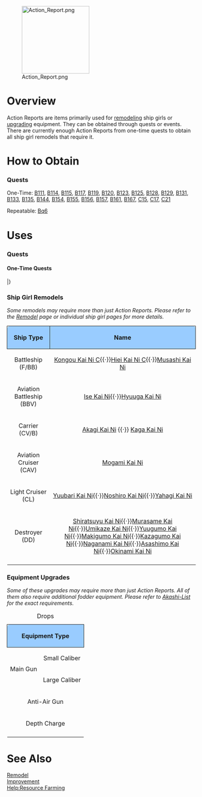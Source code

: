 [[File:Action_Report.png|180px|right]]
=Overview=
Action Reports are items primarily used for [[Remodel (Mechanic)|remodeling]] ship girls or [[Improvement|upgrading]] equipment. They can be obtained through quests or events. There are currently enough Action Reports from one-time quests to obtain all ship girl remodels that require it.

=How to Obtain=
===Quests===

One-Time: [[Quests#B111|B111]], 
[[Quests#B114|B114]], 
[[Quests#B115|B115]], 
[[Quests#B117|B117]], 
[[Quests#B119|B119]], 
[[Quests#B120|B120]], 
[[Quests#B123|B123]], 
[[Quests#B125|B125]], 
[[Quests#B128|B128]], 
[[Quests#B129|B129]], 
[[Quests#B131|B131]], 
[[Quests#B133|B133]], 
[[Quests#B135|B135]], 
[[Quests#B144|B144]], 
[[Quests#B154|B154]], 
[[Quests#B155|B155]], 
[[Quests#B156|B156]], 
[[Quests#B157|B157]], 
[[Quests#B161|B161]], 
[[Quests#B167|B167]], 
[[Quests#C15|C15]], 
[[Quests#C17|C17]], 
[[Quests#C21|C21]]

Repeatable: [[Quests#Bq6|Bq6]]

=Uses=

===Quests===
<div class="mw-collapsible mw-collapsed"><h4>One-Time Quests</h4>
<div class="mw-collapsible-content">
{{QuestsHeader}}
{{Quests
| type = Factory
| listnum = F64
| reqQuest = 
| reqQuest2 = 
| reqQuest3 =
| namejp = 「遊撃部隊」艦隊司令部の創設
| nameen = Organize of the Striking Force Fleet Command Facility
| req =  Striking Force Mission: We are aiming to develop the "Strike Force Fleet Command Facility". Equip the "Fleet Command Facility" on the first slot of the secretary ship; scrap any 3 radars; prepare 10 development materials, 2000 steel and 2 [[Action Report]]s!<br>
*Equip a [[Fleet Command Facility]] onto the Secretary ship and scrap 3 Radars, and have 10 Development Materials, 2000 steel and 2 Action Reports
| fuel = 0
| ammo = 300
| steel = 0
| bauxite = 0
| other = [[Striking Force Fleet Command Facility]] x1
| notes = Required items will be consumed upon completion of quest and [[Fleet Command Facility]] will become the [[Striking Force Fleet Command Facility]]
| once  = true
}}
|}
</div></div>

===Ship Girl Remodels===

''Some remodels may require more than just Action Reports. Please refer to the [[Remodel_(Mechanic)|Remodel]] page or individual ship girl pages for more details.''

{| class="wikitable"
!style="text-align: center; border-radius: 6px 0 0 0; border-style: solid; border-width: 1px; background-color:#99CCFF;"|Ship Type
!style="text-align: center; border-radius: 0 6px 0 0; border-style: solid; border-width: 1px; background-color:#99CCFF;" |Name
|-
| style="text-align:center;"|Battleship (F/BB)
| style="text-align:center;"|[[Kongou|Kongou Kai Ni C]]{{·}}[[Hiei|Hiei Kai Ni C]]{{·}}[[Musashi|Musashi Kai Ni]]
|-
| style="text-align:center;"|Aviation Battleship (BBV)
| style="text-align:center;"|[[Ise|Ise Kai Ni]]{{·}}[[Hyuuga|Hyuuga Kai Ni]]
|-
| style="text-align:center;"|Carrier (CV/B)
| style="text-align:center;"|[[Akagi|Akagi Kai Ni]] {{·}} [[Kaga|Kaga Kai Ni]]
|-
| style="text-align:center;"|Aviation Cruiser (CAV)
| style="text-align:center;"|[[Mogami|Mogami Kai Ni]]
|-
| style="text-align:center;"|Light Cruiser (CL)
| style="text-align:center;"|[[Yuubari|Yuubari Kai Ni]]{{·}}[[Noshiro|Noshiro Kai Ni]]{{·}}[[Yahagi|Yahagi Kai Ni]]
|-
| style="text-align:center;"|Destroyer (DD)
| style="text-align:center;"|[[Shiratsuyu|Shiratsuyu Kai Ni]]{{·}}[[Murasame|Murasame Kai Ni]]{{·}}[[Umikaze|Umikaze Kai Ni]]{{·}}[[Yuugumo|Yuugumo Kai Ni]]{{·}}[[Makigumo|Makigumo Kai Ni]]{{·}}[[Kazagumo|Kazagumo Kai Ni]]{{·}}[[Naganami|Naganami Kai Ni]]{{·}}[[Asashimo|Asashimo Kai Ni]]{{·}}[[Okinami|Okinami Kai Ni]]
|-
|}<references/>

{{Clear}}

===Equipment Upgrades===

''Some of these upgrades may require more than just Action Reports. All of them also require additional fodder equipment. Please refer to [https://akashi-list.me/ Akashi-List] for the exact requirements.''

{| class="wikitable" style="width:100%;"
|+ Drops
|-
!style="text-align: center;  border-radius: 6px 0 0 0;border-style: solid; border-width: 1px; background-color:#99CCFF;" colspan="2"|Equipment Type
!style="text-align: center;  border-radius: 0 6px 0 0;border-style: solid; border-width: 1px; background-color:#99CCFF;" |Name
|-
|style="text-align: center;" rowspan="2"| Main Gun
|style="text-align: center;" | Small Caliber
|[[12.7cm Twin Mount Type-D Kai 2]]
|-
|style="text-align: center;" | Large Caliber
|[[41cm Twin Gun Mount Kai 2]]{{·}}[[41cm Triple Gun Mount Kai 2]]
|-
|style="text-align: center;" colspan="2"| Anti-Air Gun
|[[12cm 30 Tube Rocket Launcher Kai 2]]
|-
|style="text-align: center;" colspan="2"| Depth Charge
|[[Type 2 12cm Mortar Kai (Concentrated Deployment)]]
|-
|}

=See Also=
[[Remodel (Mechanic)|Remodel]]<br>
[[Improvement]]<br>
[[Help:Resource Farming]]<br>
{{Mechanics}}